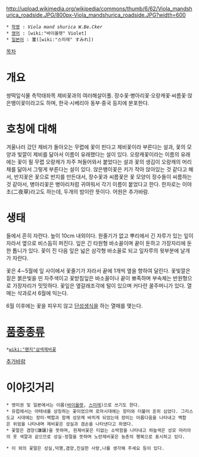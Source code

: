 http://upload.wikimedia.org/wikipedia/commons/thumb/6/62/Viola_mandshurica_roadside.JPG/800px-Viola_mandshurica_roadside.JPG?width=600
 * [[학명]] : ''Viola mand shurica W.Be.Cker''
 * [[영어]] : [wiki:"바이올렛" Violet]
 * [[일본어]] : 菫([wiki:"스미레" すみれ])
[[목차]]
= 개요 =
쌍떡잎식물 측막태좌목 제비꽃과의 여러해살이풀. 장수꽃·병아리꽃·오랑캐꽃·씨름꽃·앉은뱅이꽃이라고도 하며, 한국·시베리아 동부·중국 등지에 분포한다. 
= 호칭에 대해 =
겨울나러 갔던 제비가 돌아오는 무렵에 꽃이 핀다고 제비꽃이라 부른다는 설과, 꽃의 모양과 빛깔이 제비를 닮아서 이름이 유래했다는 설이 있다. 오랑캐꽃이라는 이름의 유래에는 꽃이 필 무렵 오랑캐가 자주 쳐들어와서 붙었다는 설과 꽃의 생김이 오랑캐의 머리채를 닮아서 그렇게 부른다는 설이 있다. 앉은뱅이꽃은 키가 작아 앉아있는 것 같다고 해서, 반지꽃은 꽃으로 반지를 만든대서, 장수꽃과 씨름꽃은 꽃 모양이 장수들이 씨름하는 것 같아서, 병아리꽃은 병아리처럼 귀여워서 각기 이름이 붙었다고 한다. 한자로는 이야초(二夜草)라고도 하는데, 두개의 밤이란 뜻이다. 어원은 추가바람.
= 생태 =
들에서 흔히 자란다. 높이 10cm 내외이다. 원줄기가 없고 뿌리에서 긴 자루가 있는 잎이 자라서 옆으로 비스듬히 퍼진다. 잎은 긴 타원형 바소꼴이며 끝이 둔하고 가장자리에 둔한 톱니가 있다. 꽃이 진 다음 잎은 넓은 삼각형 바소꼴로 되고 잎자루의 윗부분에 날개가 자란다.

꽃은 4∼5월에 잎 사이에서 꽃줄기가 자라서 끝에 1개씩 옆을 향하여 달린다. 꽃빛깔은 짙은 붉은빛을 띤 자주색이고 꽃받침잎은 바소꼴이나 끝이 뾰족하며 부속체는 반원형으로 가장자리가 밋밋하다. 꽃잎은 옆갈래조각에 털이 있으며 커다란 꿀주머니가 있다. 열매는 삭과로서 6월에 익는다.

6월 이후에는 꽃을 피우지 않고 [[단성생식]]을 하는 열매를 맺는다.
= [[품종]]종류 =
 *[[wiki:"팬지"삼색제비꽃]]

[[추가바람]]
= 이야깃거리 =
 * 영미권 및 일본에서는 이름([[바이올렛]], [[스미레]])으로 쓰기도 한다.
 * 유럽에서는 아테네를 상징하는 꽃이었으며 로마시대에는 장미와 더불어 흔히 심었다. 그리스도교 시대에는 장미·백합과 함께 성모께 바치게 되었는데 장미는 아름다움을 나타내고 백합은 위엄을 나타내며 제비꽃은 성실과 겸손을 나타낸다고 하였다. 
 * 꽃말은 겸양(謙讓)을 뜻하며, 흰제비꽃은 티없는 소박함을 나타내고 하늘색은 성모 마리아의 옷 색깔과 같으므로 성실·정절을 뜻하며 노란제비꽃은 농촌의 행복으로 표시하고 있다.

 * 이 외의 꽃말은 성실,덕행,겸양,진실한 사랑,나를 생각해 주세요 등이 있다.
